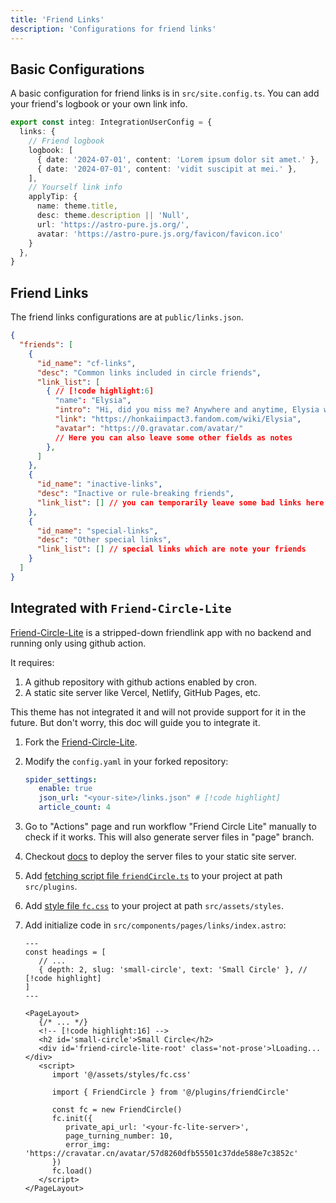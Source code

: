```yaml
---
title: 'Friend Links'
description: 'Configurations for friend links'
---
```



## Basic Configurations

A basic configuration for friend links is in `src/site.config.ts`. You can add your friend's logbook or your own link info.

```ts title="src/site.config.ts"
export const integ: IntegrationUserConfig = {
  links: {
    // Friend logbook
    logbook: [
      { date: '2024-07-01', content: 'Lorem ipsum dolor sit amet.' },
      { date: '2024-07-01', content: 'vidit suscipit at mei.' },
    ],
    // Yourself link info
    applyTip: {
      name: theme.title,
      desc: theme.description || 'Null',
      url: 'https://astro-pure.js.org/',
      avatar: 'https://astro-pure.js.org/favicon/favicon.ico'
    }
  },
}
```

## Friend Links

The friend links configurations are at `public/links.json`.

```json title="public/links.json"
{
  "friends": [
    {
      "id_name": "cf-links",
      "desc": "Common links included in circle friends",
      "link_list": [
        { // [!code highlight:6]
          "name": "Elysia",
          "intro": "Hi, did you miss me? Anywhere and anytime, Elysia will return all your expectations.",
          "link": "https://honkaiimpact3.fandom.com/wiki/Elysia",
          "avatar": "https://0.gravatar.com/avatar/"
          // Here you can also leave some other fields as notes
        },
      ]
    },
    {
      "id_name": "inactive-links",
      "desc": "Inactive or rule-breaking friends",
      "link_list": [] // you can temporarily leave some bad links here
    },
    {
      "id_name": "special-links",
      "desc": "Other special links",
      "link_list": [] // special links which are note your friends
    }
  ]
}
```

## Integrated with `Friend-Circle-Lite`

[Friend-Circle-Lite](https://github.com/willow-god/Friend-Circle-Lite) is a stripped-down friendlink app with no backend and running only using github action.

It requires:

1. A github repository with github actions enabled by cron.
2. A static site server like Vercel, Netlify, GitHub Pages, etc.

This theme has not integrated it and will not provide support for it in the future. But don't worry, this doc will guide you to integrate it.

<Steps>

1. Fork the [Friend-Circle-Lite](https://github.com/cworld1/friend-circle-lite).
2. Modify the `config.yaml` in your forked repository:

   ```yaml title="config.yaml"
   spider_settings:
      enable: true
      json_url: "<your-site>/links.json" # [!code highlight]
      article_count: 4
   ```

3. Go to "Actions" page and run workflow "Friend Circle Lite" manually to check if it works. This will also generate server files in "page" branch.

4. Checkout [docs](https://github.com/willow-god/Friend-Circle-Lite?tab=readme-ov-file#%E9%83%A8%E7%BD%B2%E9%9D%99%E6%80%81%E7%BD%91%E7%AB%99) to deploy the server files to your static site server.

5. Add [fetching script file `friendCircle.ts`](https://gist.github.com/cworld1/cf0dc6daa89264e6d745d3e68ef8c01c) to your project at path `src/plugins`.

6. Add [style file `fc.css`](https://gist.github.com/cworld1/cf0dc6daa89264e6d745d3e68ef8c01c?permalink_comment_id=5311916#gistcomment-5311916) to your project at path `src/assets/styles`.

7. Add initialize code in `src/components/pages/links/index.astro`:

   ```astro title="src/components/pages/links/index.astro"
   ---
   const headings = [
      // ...
      { depth: 2, slug: 'small-circle', text: 'Small Circle' }, // [!code highlight]
   ]
   ---

   <PageLayout>
      {/* ... */}
      <!-- [!code highlight:16] -->
      <h2 id='small-circle'>Small Circle</h2>
      <div id='friend-circle-lite-root' class='not-prose'>lLoading...</div>
      <script>
         import '@/assets/styles/fc.css'

         import { FriendCircle } from '@/plugins/friendCircle'

         const fc = new FriendCircle()
         fc.init({
            private_api_url: '<your-fc-lite-server>',
            page_turning_number: 10,
            error_img: 'https://cravatar.cn/avatar/57d8260dfb55501c37dde588e7c3852c'
         })
         fc.load()
      </script>
   </PageLayout>
   ```

</Steps>

